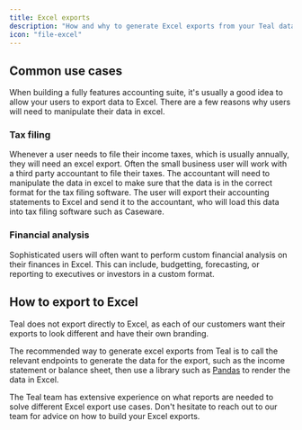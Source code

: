 ```yaml
---
title: Excel exports
description: "How and why to generate Excel exports from your Teal data"
icon: "file-excel"
---
```


## Common use cases

When building a fully features accounting suite, it's usually a good idea to allow your users to export data to Excel. There are a few reasons why users will need to manipulate their data in excel.

### Tax filing

Whenever a user needs to file their income taxes, which is usually annually, they will need an excel export. Often the small business user will work with a third party accountant to file their taxes. The accountant will need to manipulate the data in excel to make sure that the data is in the correct format for the tax filing software. The user will export their accounting statements to Excel and send it to the accountant, who will load this data into tax filing software such as Caseware.

### Financial analysis

Sophisticated users will often want to perform custom financial analysis on their finances in Excel. This can include, budgetting, forecasting, or reporting to executives or investors in a custom format.

## How to export to Excel

Teal does not export directly to Excel, as each of our customers want their exports to look different and have their own branding.

The recommended way to generate excel exports from Teal is to call the relevant endpoints to generate the data for the export, such as the income statement or balance sheet, then use a library such as [Pandas](https://pandas.pydata.org/) to render the data in Excel.

The Teal team has extensive experience on what reports are needed to solve different Excel export use cases. Don't hesitate to reach out to our team for advice on how to build your Excel exports.
